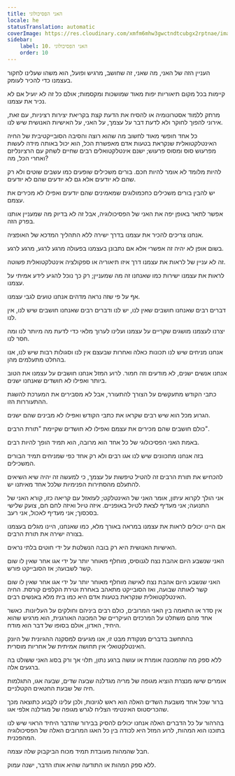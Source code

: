 ```yaml
---
title: האני הפסיכולוגי
locale: he
statusTranslation: automatic
coverImage: https://res.cloudinary.com/xmfm6mhw3gwctndtcubgx2rptnae/image/upload/v1741354419/small_cover_la_gran_rebelion_28716e29d2.webp
sidebar:
    label: 10. האני הפסיכולוגי
    order: 10
---
```

העניין הזה של האני, מה שאני, זה שחושב, מרגיש ופועל, הוא משהו שעלינו לחקור בעצמנו כדי להכיר לעומק.

קיימות בכל מקום תיאוריות יפות מאוד שמושכות ומקסמות; אולם כל זה לא יועיל אם לא נכיר את עצמנו.

מרתק ללמוד אסטרונומיה או להסיח את הדעת קצת בקריאת יצירות רציניות, עם זאת, אירוני להפוך לחוקר ולא לדעת דבר על עצמך, על האני, על האישיות האנושית שיש לנו.

כל אחד חופשי מאוד לחשוב מה שהוא רוצה והסיבה הסובייקטיבית של החיה האינטלקטואלית שנקראת בטעות אדם מאפשרת הכל, הוא יכול באותה מידה לעשות מפרעוש סוס ומסוס פרעוש; ישנם אינטלקטואלים רבים שחיים לשחק עם הרציונליזם ואחרי הכל, מה?

להיות מלומד לא אומר להיות חכם. בורים משכילים שופעים כמו עשבים שוטים ולא רק שהם לא יודעים אלא גם לא יודעים שהם לא יודעים.

יש להבין בורים משכילים כחכמולוגים שמאמינים שהם יודעים ואפילו לא מכירים את עצמם.

אפשר לתאר באופן יפה את האני של הפסיכולוגיה, אבל זה לא בדיוק מה שמעניין אותנו בפרק הזה.

אנחנו צריכים להכיר את עצמנו בדרך ישירה ללא התהליך המדכא של האופציה.

בשום אופן לא יהיה זה אפשרי אלא אם נתבונן בעצמנו בפעולה מרגע לרגע, מרגע לרגע.

זה לא עניין של לראות את עצמנו דרך איזו תיאוריה או ספקולציה אינטלקטואלית פשוטה.

לראות את עצמנו ישירות כמו שאנחנו זה מה שמעניין; רק כך נוכל להגיע לידע אמיתי על עצמנו.

אף על פי שזה נראה מדהים אנחנו טועים לגבי עצמנו.

דברים רבים שאנחנו חושבים שאין לנו, יש לנו ודברים רבים שאנחנו חושבים שיש לנו, אין לנו.

יצרנו לעצמנו מושגים שקריים על עצמנו ועלינו לערוך מלאי כדי לדעת מה מיותר לנו ומה חסר לנו.

אנחנו מניחים שיש לנו תכונות כאלה ואחרות שבעצם אין לנו וסגולות רבות שיש לנו, אנו בהחלט מתעלמים מהן.

אנחנו אנשים ישנים, לא מודעים וזה חמור. לרוע המזל אנחנו חושבים על עצמנו את הטוב ביותר ואפילו לא חושדים שאנחנו ישנים.

כתבי הקודש מתעקשים על הצורך להתעורר, אבל לא מסבירים את המערכת להשגת ההתעוררות הזו.

הגרוע מכל הוא שיש רבים שקראו את כתבי הקודש ואפילו לא מבינים שהם ישנים.

כולם חושבים שהם מכירים את עצמם ואפילו לא חושדים שקיימת "תורת הרבים".

באמת האני הפסיכולוגי של כל אחד הוא מרובה, הוא תמיד הופך להיות רבים.

בזה אנחנו מתכוונים שיש לנו אגו רבים ולא רק אחד כפי שמניחים תמיד הבורים המשכילים.

להכחיש את תורת הרבים זה להטיל טיפשות על עצמך, כי למעשה זה יהיה שיא השיאים להתעלם מהסתירות הפנימיות שלכל אחד מאיתנו יש.

אני הולך לקרוא עיתון, אומר האני של האינטלקט; לעזאזל עם קריאה כזו, קורא האני של התנועה; אני מעדיף לצאת לטיול באופניים. איזה טיול ואיזה לחם חם, צועק שלישי בסכסוך; אני מעדיף לאכול, אני רעב.

אם היינו יכולים לראות את עצמנו במראה באורך מלא, כמו שאנחנו, היינו מגלים בעצמנו בצורה ישירה את תורת הרבים.

האישיות האנושית היא רק בובה הנשלטת על ידי חוטים בלתי נראים.

האני שנשבע היום אהבת נצח לגנוסיס, מוחלף מאוחר יותר על ידי אגו אחר שאין לו שום קשר לשבועה; אז הסובייקט פורש.

האני שנשבע היום אהבת נצח לאישה מוחלף מאוחר יותר על ידי אגו אחר שאין לו שום קשר לאותה שבועה, ואז הסובייקט מתאהב באחרת וטירת הקלפים קורסת. החיה האינטלקטואלית שנקראת בטעות אדם היא כמו בית מלא באנשים רבים.

אין סדר או התאמה בין האני המרובים, כולם רבים ביניהם וחולקים על העליונות. כאשר אחד מהם משתלט על המרכזים העיקריים של המכונה האורגנית, הוא מרגיש שהוא היחיד, האדון, אולם בסופו של דבר הוא מודח.

בהתחשב בדברים מנקודת מבט זו, אנו מגיעים למסקנה ההגיונית של היונק האינטלקטואלי אין תחושה אמיתית של אחריות מוסרית.

ללא ספק מה שהמכונה אומרת או עושה ברגע נתון, תלוי אך ורק בסוג האני ששולט בה ברגעים אלה.

אומרים שישו מנצרת הוציא מגופה של מריה מגדלנה שבעה שדים, שבעה אגו, התגלמות חיה של שבעת החטאים הקטלניים.

ברור שכל אחד משבעת השדים האלה הוא ראש לגיונות, ולכן עלינו לקבוע כתוצאה מכך שהכריסטוס האינטימי הצליח לגרש מגופה של מגדלנה אלפי אגו.

בהרהור על כל הדברים האלה אנחנו יכולים להסיק בבירור שהדבר היחיד הראוי שיש לנו בתוכנו הוא המהות, לרוע המזל היא לכודה בין כל האגו המרובים האלה של הפסיכולוגיה המהפכנית.

חבל שהמהות מעובדת תמיד מכוח הביקבוק שלה עצמה.

ללא ספק המהות או התודעה שהיא אותו הדבר, ישנה עמוק.

